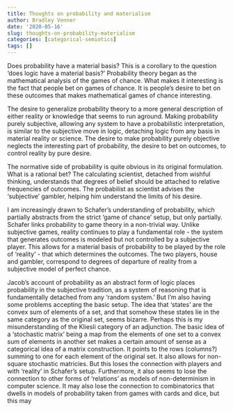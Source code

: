 ```yaml
---
title: Thoughts on probability and materialism
author: Bradley Venner
date: '2020-05-16'
slug: thoughts-on-probability-materialism
categories: [categorical-semiotics]
tags: []
---
```

Does probability have a material basis?  This is a corollary to the question 'does logic have a material basis?'  Probability theory began as the mathematical analysis of the games of chance.  What makes it interesting is the fact that people bet on games of chance.  It is people's desire to bet on these outcomes that makes mathematical games of chance interesting.

The desire to generalize probability theory to a more general description of either reality or knowledge that seems to run aground.  Making probability purely subjective, allowing any system to have a probabilistic interpretation, is similar to the subjective move in logic, detaching logic from any basis in material reality or science.  The desire to make probability purely objective neglects the interesting part of probability, the desire to bet on outcomes, to control reality by pure desire.

The normative side of probability is quite obvious in its original formulation.  What is a rational bet?  The calculating scientist, detached from wishful thinking, understands that degrees of belief should be attached to relative frequencies of outcomes.  The probabilist as scientist advises the 'subjective' gambler, helping him understand the limits of his desire.  

I am increasingly drawn to Schafer's understanding of probability, which partially abstracts from the strict 'game of chance' setup, but only partially.  Schafer links probability to game theory in a non-trivial way.  Unlike subjective games, reality continues to play a fundamental role - the system that generates outcomes is modeled but not controlled by a subjective player.  This allows for a material basis of probability to be played by the role of 'reality' - that which determines the outcomes.  The two players, house and gambler, correspond to degrees of departure of reality from a subjective model of perfect chance.  

Jacob's account of probability as an abstract form of logic places probability in the subjective tradition, as a system of reasoning that is fundamentally detached from any 'random system.'  But I'm also having some problems accepting the basic setup.  The idea that 'states' are the convex sum of elements of a set, and that somehow these states lie in the same category as the original set, seems bizarre.  Perhaps this is my misunderstanding of the Kliesli category of an adjunction.  The basic idea of a 'stochastic matrix' being a map from the elements of one set to a convex sum of elements in another set makes a certain amount of sense as a categorical idea of a matrix construction.  It points to the rows (columns?) summing to one for each element of the original set.  It also allows for non-square stochastic matricies.  But this loses the connection with players and with 'reality' in Schafer's setup.  Furthermore, it also seems to lose the connection to other forms of 'relations' as models of non-determinism in computer science.  It may also lose the connection to combinatorics that dwells in models of probability taken from games with cards and dice, but this may      
